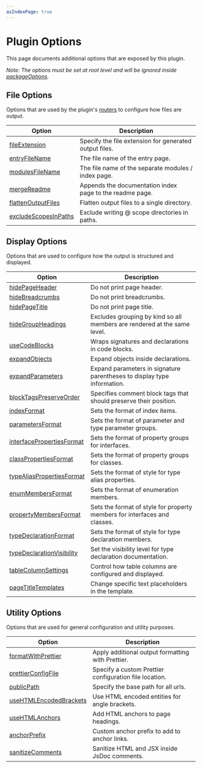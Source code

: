 ```yaml
---
asIndexPage: true
---
```



# Plugin Options

This page documents additional options that are exposed by this plugin.

_Note: The options must be set at root level and will be ignored inside [packageOptions](https://typedoc.org/documents/Options.Package_Options.html)._

## File Options

Options that are used by the plugin's [routers](/docs/output-file-structure) to configure how files are output.

| Option                                                                  | Description                                              |
| ----------------------------------------------------------------------- | -------------------------------------------------------- |
| [fileExtension](./options/file-options.mdx#fileextension)               | Specify the file extension for generated output files.   |
| [entryFileName](./options/file-options.mdx#entryfilename)               | The file name of the entry page.                         |
| [modulesFileName](./options/file-options.mdx#modulesfilename)           | The file name of the separate modules / index page.      |
| [mergeReadme](./options/file-options.mdx#mergereadme)                   | Appends the documentation index page to the readme page. |
| [flattenOutputFiles](./options/file-options.mdx#flattenoutputfiles)     | Flatten output files to a single directory.              |
| [excludeScopesInPaths](./options/file-options.mdx#excludescopesinpaths) | Exclude writing @ scope directories in paths.            |

## Display Options

Options that are used to configure how the output is structured and displayed.

| Option                                                                               | Description                                                               |
| ------------------------------------------------------------------------------------ | ------------------------------------------------------------------------- |
| [hidePageHeader](./options/display-options.mdx#hidepageheader)                       | Do not print page header.                                                 |
| [hideBreadcrumbs](./options/display-options.mdx#hidebreadcrumbs)                     | Do not print breadcrumbs.                                                 |
| [hidePageTitle](./options/display-options.mdx#hidepagetitle)                         | Do not print page title.                                                  |
| [hideGroupHeadings](./options/display-options.mdx#hidegroupheadings)                 | Excludes grouping by kind so all members are rendered at the same level.  |
| [useCodeBlocks](./options/display-options.mdx#usecodeblocks)                         | Wraps signatures and declarations in code blocks.                         |
| [expandObjects](./options/display-options.mdx#expandobjects)                         | Expand objects inside declarations.                                       |
| [expandParameters](./options/display-options.mdx#expandparameters)                   | Expand parameters in signature parentheses to display type information.   |
| [blockTagsPreserveOrder](./options/display-options.mdx#blocktagspreserveorder)       | Specifies comment block tags that should preserve their position.         |
| [indexFormat](./options/display-options.mdx#indexformat)                             | Sets the format of index items.                                           |
| [parametersFormat](./options/display-options.mdx#parametersformat)                   | Sets the format of parameter and type parameter groups.                   |
| [interfacePropertiesFormat](./options/display-options.mdx#interfacepropertiesformat) | Sets the format of property groups for interfaces.                        |
| [classPropertiesFormat](./options/display-options.mdx#classpropertiesformat)         | Sets the format of property groups for classes.                           |
| [typeAliasPropertiesFormat](./options/display-options.mdx#typealiaspropertiesformat) | Sets the format of style for type alias properties.                       |
| [enumMembersFormat](./options/display-options.mdx#enummembersformat)                 | Sets the format of enumeration members.                                   |
| [propertyMembersFormat](./options/display-options.mdx#propertymembersformat)         | Sets the format of style for property members for interfaces and classes. |
| [typeDeclarationFormat](./options/display-options.mdx#typedeclarationformat)         | Sets the format of style for type declaration members.                    |
| [typeDeclarationVisibility](./options/display-options.mdx#typedeclarationvisibility) | Set the visibility level for type declaration documentation.              |
| [tableColumnSettings](./options/display-options.mdx#tablecolumnsettings)             | Control how table columns are configured and displayed.                   |
| [pageTitleTemplates](./options/display-options.mdx#pagetitletemplates)               | Change specific text placeholders in the template.                        |

## Utility Options

Options that are used for general configuration and utility purposes.

| Option                                                                         | Description                                            |
| ------------------------------------------------------------------------------ | ------------------------------------------------------ |
| [formatWithPrettier](./options/utility-options.mdx#formatwithprettier)         | Apply additional output formatting with Prettier.      |
| [prettierConfigFile](./options/utility-options.mdx#prettierconfigfile)         | Specify a custom Prettier configuration file location. |
| [publicPath](./options/utility-options.mdx#publicpath)                         | Specify the base path for all urls.                    |
| [useHTMLEncodedBrackets](./options/utility-options.mdx#usehtmlencodedbrackets) | Use HTML encoded entities for angle brackets.          |
| [useHTMLAnchors](./options/utility-options.mdx#usehtmlanchors)                 | Add HTML anchors to page headings.                     |
| [anchorPrefix](./options/utility-options.mdx#anchorprefix)                     | Custom anchor prefix to add to anchor links.           |
| [sanitizeComments](./options/utility-options.mdx#sanitizecomments)             | Sanitize HTML and JSX inside JsDoc comments.           |
